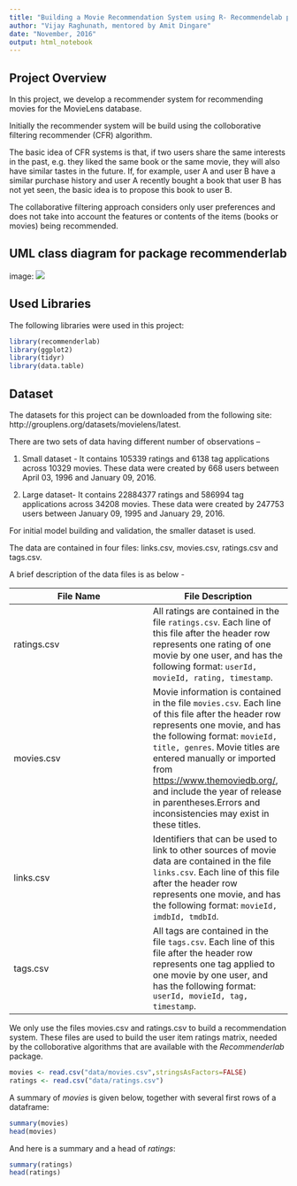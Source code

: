 ---
title: "Building a Movie Recommendation System using R- Recommendelab package"
author: "Vijay Raghunath, mentored by Amit Dingare"
date: "November, 2016"
output: html_notebook
---

## Project Overview

In this project, we develop a recommender system for recommending movies for the MovieLens database.

Initially the recommender system will be build using the colloborative filtering recommender (CFR) algorithm.

The basic idea of CFR systems is that, if two users share the same interests in the past, e.g. they liked the same book or the same movie, they will also have similar tastes in the future. If, for example, user A and user B have a similar purchase history and user A recently bought a book that user B has not yet seen, the basic idea is to propose this book to user B.

The collaborative filtering approach considers only user preferences and does not take into account the features or contents of the items (books or movies) being recommended.

## UML class diagram for package recommenderlab
image: ![](recommenderlab-UML.png)

## Used Libraries

The following libraries were used in this project:

```{r libs, warning=FALSE, error=FALSE, message=FALSE}
library(recommenderlab)
library(ggplot2)
library(tidyr)
library(data.table)
```

## Dataset

The datasets for this project can be downloaded from the following site:
http://grouplens.org/datasets/movielens/latest.

There are two sets of data having different number of observations –

1. Small dataset - It contains 105339 ratings and 6138 tag applications across 10329 movies. These data were created by 668 users between April 03, 1996 and January 09, 2016. 

2. Large dataset- It contains 22884377 ratings and 586994 tag applications across 34208 movies. These data were created by 247753 users between January 09, 1995 and January 29, 2016.

For initial model building and validation, the smaller dataset is used.

The data are contained in four files: links.csv, movies.csv, ratings.csv and tags.csv. 

A brief description of the data files is as below - 

File Name | File Description
------------- | -------------
ratings.csv | All ratings are contained in the file `ratings.csv`. Each line of this file after                  the header row represents one rating of one movie by one user, and has the                       following format: `userId, movieId, rating, timestamp`.
movies.csv | Movie information is contained in the file `movies.csv`. Each line of this file                 after the header row represents one movie, and has the following format:                         `movieId, title, genres`. Movie titles are entered manually or imported from                     <https://www.themoviedb.org/>, and include the year of release in parentheses.Errors             and inconsistencies may exist in these titles.
links.csv | Identifiers that can be used to link to other sources of movie data are contained in             the file `links.csv`. Each line of this file after the header row represents one                 movie, and has the following format: `movieId, imdbId, tmdbId`.
tags.csv | All tags are contained in the file `tags.csv`. Each line of this file after the header             row represents one tag applied to one movie by one user, and has the following                   format: `userId, movieId, tag, timestamp`.

We only use the files movies.csv and ratings.csv to build a recommendation system. These files are used to build the user item ratings matrix, needed by the colloborative algorithms that are available with the *Recommenderlab* package.

```{r data_load, warning=FALSE, error=FALSE, echo=FALSE}
movies <- read.csv("data/movies.csv",stringsAsFactors=FALSE)
ratings <- read.csv("data/ratings.csv")
```

A summary of *movies* is given below, together with several first rows of a dataframe:
```{r mov_summ, warning=FALSE, error=FALSE, message=FALSE}
summary(movies)
head(movies)
```

And here is a summary and a head of *ratings*:
```{r rat_summ, warning=FALSE, error=FALSE, message=FALSE}
summary(ratings)
head(ratings)
```
